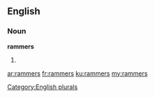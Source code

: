 ==English==

===Noun===
'''rammers'''

# {{plural of|rammer}}

[[Category:English plurals]]

[[ar:rammers]]
[[fr:rammers]]
[[ku:rammers]]
[[my:rammers]]